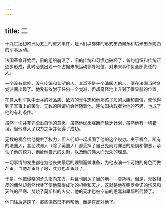 ```yaml
---
---
---
```

title: 二
---



十九世纪初欧洲历史上的重大事件，是人们以群体的形式由西向东和后来由东向西的军事运动。

法国革命开始后，旧的组织崩溃了，旧的传统和习惯也破坏了，新的组织和传统正逐步形成，此时必须出现一个占据未来运动领导地位、对未来事件负全部责任的人。

一个没有信仰、没有传统和名望的人，甚至不是一个法国人的人，便在法国当时各党派间出现了。他没有依附于任何一个党派，但却奇怪地上升到了很显赫的位置。

在意大利军队中士兵的好品质、敌方的无斗志和他那孩子般的大胆和自信，使他得到了军事上的荣誉。无数的所谓机会伴随着他，连法国执政者对他的不满，也成了他的有利条件。

虽然一切并非完全出自他的意愿，虽然他优柔寡断而缺乏计划，虽然他有一切错误，但他卷入了权力之争并获得了成功。

无数的机会给他提供了权力，但人们却一起巩固了他的这个权力。由于机会，所有的法国人，甚至欧洲人（除了英国人）都丢掉了自己先前对罪恶的恐惧和憎恶，承认了他的权力、他给他自己的头衔，以及他的伟大而光荣的理想。

一切事情的发生都在为他丧失最后的理智而做准备，为他去演一个可怕的角色而做准备。当他准备好了时，兵力也准备好了。

于是，他把侵略的矛头指向东方，并且也到达了目的地——莫斯科。但是，无数相反的偶然却忽然代替了使他获得成功的机会和天才，这就是他在鲍罗金诺的伤风和天气的严寒、焚烧了莫斯科的火灾，他的天才也被空前的愚蠢和卑鄙所代替了。

他们往后逃跑了。那些偶然已不再帮他，而是在反对他了。